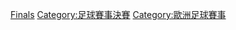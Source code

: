 {{Portal|足球|欧洲}}
[[Category:歐洲盃賽冠軍盃|Finals]]
[[Category:足球賽事決賽|Category:足球賽事決賽]]
[[Category:歐洲足球賽事|Category:歐洲足球賽事]]